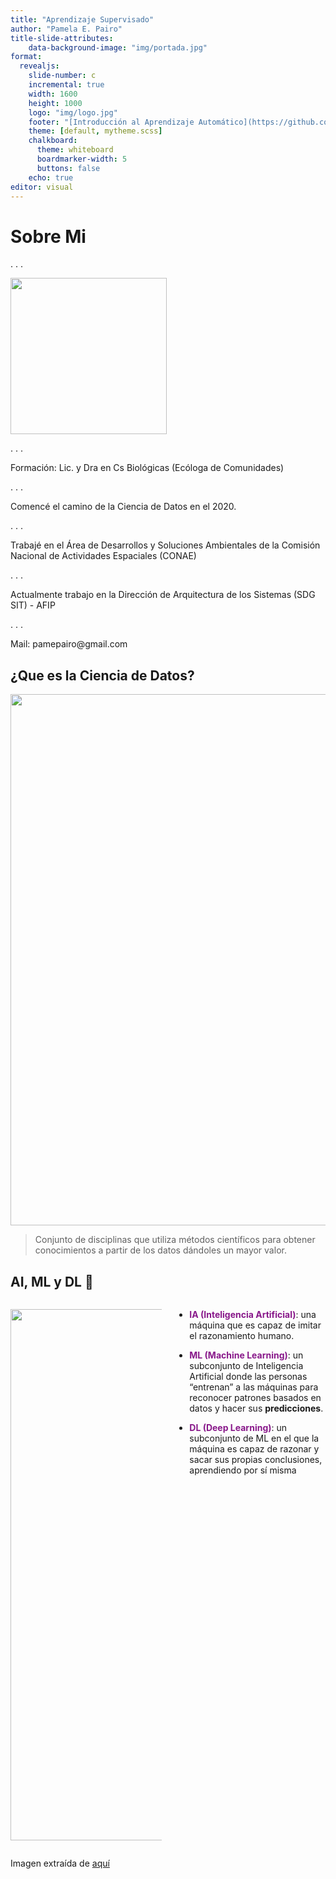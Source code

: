 ---
title: "Aprendizaje Supervisado"
author: "Pamela E. Pairo"
title-slide-attributes:
    data-background-image: "img/portada.jpg"
format: 
  revealjs:
    slide-number: c
    incremental: true
    width: 1600
    height: 1000
    logo: "img/logo.jpg"
    footer: "[Introducción al Aprendizaje Automático](https://github.com/PamelaPairo/clases_pda)"
    theme: [default, mytheme.scss]
    chalkboard:
      theme: whiteboard
      boardmarker-width: 5
      buttons: false
    echo: true
editor: visual
---

# Sobre Mi {.center .center-x background-color="#1c5253"}

. . .

![](img/pairo.png){.fragment width="250" fig-align="center"}

. . .

Formación: Lic. y Dra en Cs Biológicas (Ecóloga de Comunidades)

. . .

Comencé el camino de la Ciencia de Datos en el 2020.

. . .

Trabajé en el Área de Desarrollos y Soluciones Ambientales de la Comisión Nacional de Actividades Espaciales (CONAE)

. . .

Actualmente trabajo en la Dirección de Arquitectura de los Sistemas (SDG SIT) - AFIP

. . .

Mail: pamepairo@gmail.com

## ¿Que es la Ciencia de Datos? {chalkboard-buttons="true"}

![](http://anabelforte.com/wp-content/uploads/2020/06/3patas.png){.fragment width="850" fig-align="center"}

> Conjunto de disciplinas que utiliza métodos científicos para obtener conocimientos a partir de los datos dándoles un mayor valor.

## AI, ML y DL 🤔

:::: {.columns}
::: {.column width="50%"}

![](https://hardzone.es/app/uploads-hardzone.es/2020/03/IA-1.jpg){.fragment width="850" fig-align="center"}

:::

::: {.column width="50%"}

::: {.fragment}

- [**IA (Inteligencia Artificial)**]{style="color: #88188a;"}: una máquina que es capaz de imitar el razonamiento humano.

- [**ML (Machine Learning)**]{style="color: #88188a;"}: un subconjunto de Inteligencia Artificial donde las personas "entrenan" a las máquinas para reconocer patrones basados en datos y hacer sus **predicciones**.

- [**DL (Deep Learning)**]{style="color: #88188a;"}: un subconjunto de ML en el que la máquina es capaz de razonar y sacar sus propias conclusiones, aprendiendo por sí misma

:::

:::

::::

::: {.footer}
Imagen extraída de [aquí](https://hardzone.es/tutoriales/rendimiento/diferencias-ia-deep-machine-learning/)
:::

